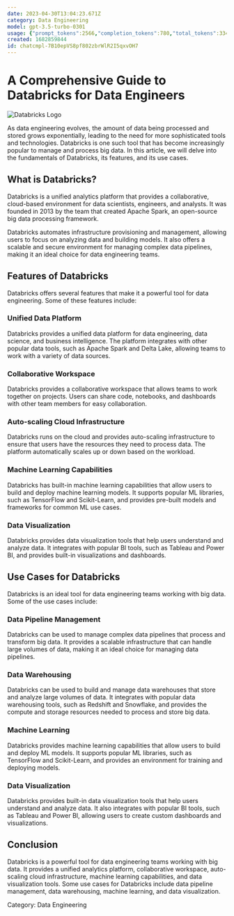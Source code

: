 ```yaml
---
date: 2023-04-30T13:04:23.671Z
category: Data Engineering
model: gpt-3.5-turbo-0301
usage: {"prompt_tokens":2566,"completion_tokens":780,"total_tokens":3346}
created: 1682859844
id: chatcmpl-7B10epVS8pf802zbrWlR2I5qxvOH7
---
```


# A Comprehensive Guide to Databricks for Data Engineers

![Databricks Logo](https://upload.wikimedia.org/wikipedia/commons/thumb/3/37/Databricks_logo.svg/1200px-Databricks_logo.svg.png)

As data engineering evolves, the amount of data being processed and stored grows exponentially, leading to the need for more sophisticated tools and technologies. Databricks is one such tool that has become increasingly popular to manage and process big data. In this article, we will delve into the fundamentals of Databricks, its features, and its use cases.

## What is Databricks?

Databricks is a unified analytics platform that provides a collaborative, cloud-based environment for data scientists, engineers, and analysts. It was founded in 2013 by the team that created Apache Spark, an open-source big data processing framework.

Databricks automates infrastructure provisioning and management, allowing users to focus on analyzing data and building models. It also offers a scalable and secure environment for managing complex data pipelines, making it an ideal choice for data engineering teams.

## Features of Databricks

Databricks offers several features that make it a powerful tool for data engineering. Some of these features include:

### Unified Data Platform

Databricks provides a unified data platform for data engineering, data science, and business intelligence. The platform integrates with other popular data tools, such as Apache Spark and Delta Lake, allowing teams to work with a variety of data sources.

### Collaborative Workspace

Databricks provides a collaborative workspace that allows teams to work together on projects. Users can share code, notebooks, and dashboards with other team members for easy collaboration.

### Auto-scaling Cloud Infrastructure

Databricks runs on the cloud and provides auto-scaling infrastructure to ensure that users have the resources they need to process data. The platform automatically scales up or down based on the workload.

### Machine Learning Capabilities

Databricks has built-in machine learning capabilities that allow users to build and deploy machine learning models. It supports popular ML libraries, such as TensorFlow and Scikit-Learn, and provides pre-built models and frameworks for common ML use cases.

### Data Visualization

Databricks provides data visualization tools that help users understand and analyze data. It integrates with popular BI tools, such as Tableau and Power BI, and provides built-in visualizations and dashboards.

## Use Cases for Databricks

Databricks is an ideal tool for data engineering teams working with big data. Some of the use cases include:

### Data Pipeline Management

Databricks can be used to manage complex data pipelines that process and transform big data. It provides a scalable infrastructure that can handle large volumes of data, making it an ideal choice for managing data pipelines.

### Data Warehousing

Databricks can be used to build and manage data warehouses that store and analyze large volumes of data. It integrates with popular data warehousing tools, such as Redshift and Snowflake, and provides the compute and storage resources needed to process and store big data.

### Machine Learning

Databricks provides machine learning capabilities that allow users to build and deploy ML models. It supports popular ML libraries, such as TensorFlow and Scikit-Learn, and provides an environment for training and deploying models.

### Data Visualization

Databricks provides built-in data visualization tools that help users understand and analyze data. It also integrates with popular BI tools, such as Tableau and Power BI, allowing users to create custom dashboards and visualizations.

## Conclusion

Databricks is a powerful tool for data engineering teams working with big data. It provides a unified analytics platform, collaborative workspace, auto-scaling cloud infrastructure, machine learning capabilities, and data visualization tools. Some use cases for Databricks include data pipeline management, data warehousing, machine learning, and data visualization.

Category: Data Engineering
